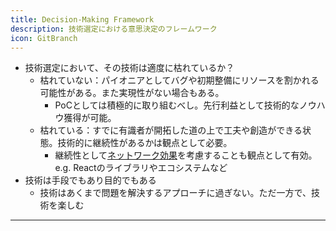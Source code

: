 ```yaml
---
title: Decision-Making Framework
description: 技術選定における意思決定のフレームワーク
icon: GitBranch
---
```


* 技術選定において、その技術は適度に枯れているか？
  * 枯れていない：パイオニアとしてバグや初期整備にリソースを割かれる可能性がある。また実現性がない場合もある。
    * PoCとしては積極的に取り組むべし。先行利益として技術的なノウハウ獲得が可能。
  * 枯れている：すでに有識者が開拓した道の上で工夫や創造ができる状態。技術的に継続性があるかは観点として必要。
    * 継続性として[ネットワーク効果](https://reflect.site/g/nitaking/network-effects/md-network-effects)を考慮することも観点として有効。e.g. Reactのライブラリやエコシステムなど
* 技術は手段でもあり目的でもある
  * 技術はあくまで問題を解決するアプローチに過ぎない。ただ一方で、技術を楽しむ

***
